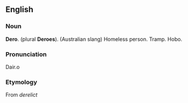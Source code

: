 ==English==
===Noun===
'''Dero'''. (plural '''Deroes''').
(Australian slang) Homeless person. Tramp. Hobo.

===Pronunciation===
Dair.o
===Etymology===
From ''derelict''